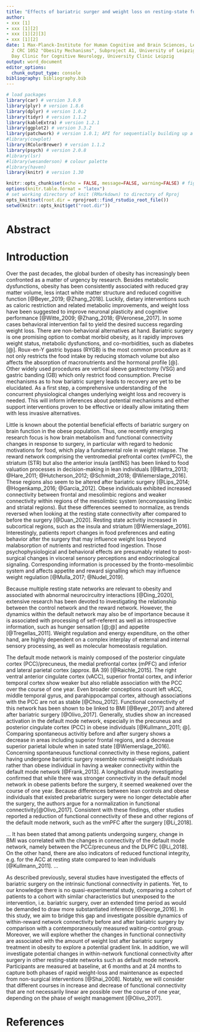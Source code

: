 ```yaml
---
title: "Effects of bariatric surger and weight loss on resting-state functional connectivity"
author:
- xxx [1]
- xxx [1][2]
- xxx [1][2][3]
- xxx [1][2]
date: 1 Max-Planck-Institute for Human Cognitive and Brain Sciences, Leipzig \newline
  2 CRC 1052 "Obesity Mechanisms", Subproject A1, University of Leipzig \newline 3
  Day Clinic for Cognitive Neurology, University Clinic Leipzig
output: word_document
editor_options:
  chunk_output_type: console
bibliography: bibliography.bib
---
```

```r

# load packages
library(car) # version 3.0.9
library(plyr) # version 1.8.6
library(dplyr) # version 1.0.2
library(tidyr) # version 1.1.2
library(kableExtra) # version 1.2.1
library(ggplot2) # version 3.3.2
library(patchwork) # version 1.0.1; API for sequentially building up a plot (similar to gridExtra and cowplot)
#library(cowplot)
library(RColorBrewer) # version 1.1.2
library(psych) # version 2.0.8
#library(lsr) 
#library(wesanderson) # colour palette
#library(haven)
library(knitr) # version 1.30
```

```r
knitr::opts_chunk$set(echo = FALSE, message=FALSE, warning=FALSE) # fig.height=2, fig.width=4)
options(knitr.table.format = "latex") 
# set working directory of knit (RMarkdown) to directory of Rproj
opts_knit$set(root.dir = rprojroot::find_rstudio_root_file())
setwd(knitr::opts_knit$get("root.dir"))
```

# Abstract

\newpage
# Introduction

<!-- obesity and interventions -->
Over the past decades, the global burden of obesity has increasingly been confronted as a matter of urgency by research.
Besides metabolic dysfunctions, obesity has been consistently associated with reduced gray matter volume, less intact white matter structure and reduced cognitive function [@Beyer_2019; @Zhang_2018]. 
Luckily, dietary interventions such as caloric restriction and related metabolic improvements, and weight loss have been suggested to improve neuronal plasticity and cognitive performance [@Witte_2009; @Zhang_2018; @Veronese_2017].
In some cases behavioral intervention fail to yield the desired success regarding weight loss. There are non-behavioral alternatives at hand.
<!-- bars most invasive (brain metabolism), last resort -->
Bariatric surgery is one promising option to combat morbid obesity, as it rapidly improves weight status, metabolic dysfunctions, and co-morbidities, such as diabetes [@]. Roux-en-Y gastric bypass (RYGB) is the most common procedure as it not only restricts the food intake by reducing stomach volume but also affects the absorption of macronutrients and the hormonal profile [@]. <!-- ref for "common", ref for procedure -->
Other widely used procedures are vertical sleeve gastrectomy (VSG) and gastric banding (GB) which only restrict food consumption. <!-- mehr zu Veränderung in Gasto-intestinaler Physiologie -->
<!-- Neural mechanisms/concurrent plasticity? -->
Precise mechanisms as to how bariatric surgery leads to recovery are yet to be elucidated. As a first step, a comprehensive understanding of the concurrent physiological changes underlying weight loss and recovery is needed. This will inform inferences about potential mechanisms and either support interventions proven to be effective or ideally allow imitating them with less invasive alternatives.

<!-- severe nutritional stress [@Crujeiras_2017] -->

<!-- Reward network -->
Little is known about the potential beneficial effects of bariatric surgery on brain function in the obese population. Thus, one recently emerging research focus is how brain metabolism and functional connectivity changes in response to surgery, in particular with regard to hedonic motivations for food, which play a fundamental role in weight relapse.
The reward network comprising the ventromedial prefrontal cortex (vmPFC), the striatum (STR) but also the anterior insula (antINS) has been linked to food valuation processes in decision-making in lean individuals [@Bartra_2013; @Hare_2011; @Hutcherson_2012; @Schmidt_2018; @Wiemerslage_2016]. These regions also seem to be altered after bariatric surgery [@Lips_2014; @Hogenkamp_2016; @Garcia_2012]. <!-- mehr zu Zitationen -->
<!-- Normalization of connectivity --> Obese individuals exhibited increased connectivity between frontal and mesolimbic regions and weaker connectivity within regions of the mesolimbic system (encompassing limbic and striatal regions). But these differences seemed to normalize, as trends reversed when looking at the resting state connectivity after compared to before the surgery [@Duan_2020]. Resting state activitiy increased in subcortical regions, such as the insula and striatum<!-- specifically putamen --> [@Wiemerslage_2016]. 
<!-- mechanism reward and appetite, overeating --> Interestingly, patients report changes in food preferences and eating behavior after the surgery that may influence weight loss beyond malabsorption of nutrients and restricted food ingestion. Those psychophysiological and behavioral effects are presumably related to post-surgical changes in visceral sensory perceptions and endocrinological signaling. Corresponding information is processed by the fronto-mesolimbic system and affects appetite and reward signalling which may influence weight regulation [@Mulla_2017; @Nudel_2019].
<!-- results in lean -->

<!-- results in obese longitudinal -->
<!-- Similarly, several studies have found differences in resting-state activity in reward regions depending on weight status.  -->

<!-- On the other hand, BMI prior to the surgery was associated with changes in connectivity [@Duan_2020]. -->

<!-- s concerning such processes following a surgical intervention are inconclusive. -->

<!-- important differences in the response to visual food-related cues between thin and reduced-obese individuals that place the latter group at an increased risk of  -->

<!-- Though there exists strong evidence for important differences in the .. between lean or normal-weight individuals and obese individuals, few studies have investigated the ... and even fewer compared reduced-obese individuals reduced-obese individuals -->
<!-- [@Garcia_Garcia_2012] -->


<!-- Default mode network --> 
Because multiple resting state networks are relevant to obesity and associated with abnormal neurocircuitry interactions [@Ding_2020], extensive research has been devoted to investigating the relationship between the control network and the reward network. However, the dynamics within the default network may also be of importance because it is associated with processing of self-referent as well as introspective information, such as hunger sensation [@;@] and appetite [@Tregellas_2011]. <!-- parietal activation correlated with appetite measures after an overnight fast [@Tregellas_2011]. --> 
Weight regulation and energy expenditure, on the other hand, are highly dependent on a complex interplay of external and internal sensory processing, as well as molecular homeostasis regulation. 
<!-- Obesity = decompensation of the psychophysiological system that ensures homeostasis. -->

The default mode network is mainly composed of the posterior cingulate cortex (PCC)/precuneus, the medial prefrontal cortex (mPFC) and inferior and lateral parietal cortex (approx. BA 39) [@Raichle_2015]. The right ventral anterior cingulate cortex (vACC), superior frontal cortex, and inferior temporal cortex show weaker but also reliable association with the PCC over the course of one year. Even broader conceptions count left vACC, middle temporal gyrus, and parahippocampal cortex, although associations with the PCC are not as stable [@Chou_2012].
<!-- study results --> 
Functional connectivity of this network has been shown to be linked to BMI [@Beyer_2017] and altered after bariatric surgery [@Olivo_2017].
Generally, studies show an increased activation in the default mode network, especially in the precuneus and posterior cingulate cortex (PCC) in obese individuals [@Kullmann_2011; @].
Comparing spontaneous activitiy before and after surgery shows a decrease in areas including superior frontal regions<!-- gehört zu SFC -->, and a decrease superior parietal lobule when in sated state [@Wiemerslage_2016].
Concerning spontaneuous functional connectivity in these regions, patient having undergone bariatric surgery resemble normal-weight individuals rather than obese individual in having a weaker connectivity within the default mode network [@Frank_2013].
A longitudinal study investigating confirmed that while there was stronger connectivity in the default model network <!-- (PCC with anterior STG and anterior temporal fusiform gyrus and the Precuneus with the anterior STG) --> in obese patients before the surgery, it seemed weakened over the course of one year. Because differences between lean controls and obese individuals that existed prebariatric surgery were no longer detectable after the surgery, the authors argue for a normalization in functional connectivity<!-- and PCC/PC connectivity with anterior STG are most affected by the surgery -->[@Olivo_2017].
Consistent with these findings, other studies reported a reduction of functional connectivity of these and other regions of the default mode network, such as the vmPFC <!-- with the dorsolateral prefrontal cortex (DLPFC) --> after the surgery [@Li_2018].

<!-- The exact mechanisms of how bariatric surgery affects functional plasticity needs to be investigated and especially the role of weight and weight change. -->
... 
It has been stated that among patients undergoing surgery, change in BMI was<!-- negatively --> correlated with the changes in connectivity of the default mode network, namely between the PCC/precuneus and the DLPFC [@Li_2018].
On the other hand, there are also indicators of reduced functional integrity, e.g. for the ACC at resting state compared to lean individuals [@Kullmann_2011]. ...

<!-- On the other hand, connectivity also served as a predictor of weight loss after surgery. -->

<!-- novelty statement --> As described previously, several studies have investigated the effects of bariatric surgery on the intrinsic functional connectivity in patients. Yet, to our knowledge there is no quasi-experimental study, comparing a cohort of patients to a cohort with similar characteristics but unexposed to the intervention, i.e. bariatric surgery, over an extended time period as would be demanded to draw more substantiated inference [@George_2016].
<!-- hypotheses --> In this study, we aim to bridge this gap and investigate possible dynamics of within-reward network connectivity before and after bariatric surgery by comparison with a contemporaneously measured waiting-control group. Moreover, we will explore whether the changes in functional connectivity are associated with the amount of weight lost after bariatric surgery treatment in obesity to explore a potential gradient link. In addition, we will investigate potential changes in within-network functional connectivity after surgery in other resting-state networks such as default mode network.
Participants are measured at baseline, at 6 months and at 24 months to capture both phases of rapid weight-loss and maintenance as expected from non-surgical interventions [@Shai_2008]. Notably, we will consider that different courses in increase and decrease of functional connectivity that are not necessarily linear are possible over the course of one year, depending on the phase of weight management [@Olivo_2017].

<!-- group effect because direct effect of intervention surgery -> rsfmri (cares lessfreq, less preoccupation with hunger, less/more reward sensitivity) vs. sugery -> BMI -> rsfmri (neural signalling, fatty tissue) -->

\newpage
# References